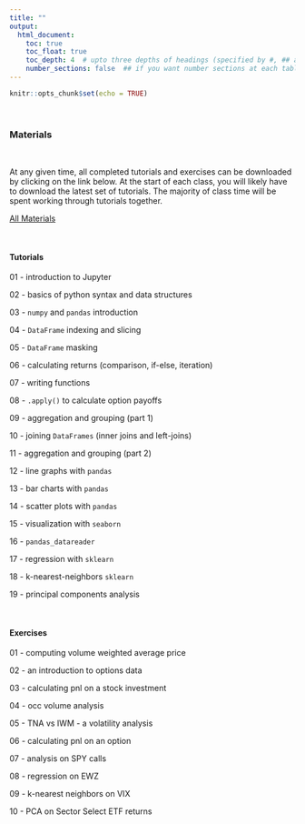 ```yaml
---
title: ""
output:
  html_document:
    toc: true
    toc_float: true
    toc_depth: 4  # upto three depths of headings (specified by #, ## and ###)
    number_sections: false  ## if you want number sections at each table header
---
```


```r
knitr::opts_chunk$set(echo = TRUE)
```

&nbsp;

### **Materials**

&nbsp;

At any given time, all completed tutorials and exercises can be downloaded by clicking on the link below.  At the start of each class, you will likely have to download the latest set of tutorials.  The majority of class time will be spent working through tutorials together.

[All Materials](fm5990_2019_fall_material_20190829.zip)

&nbsp;

#### Tutorials

01 - introduction to Jupyter

02 - basics of python syntax and data structures

03 - `numpy` and `pandas` introduction

04 - `DataFrame` indexing and slicing

05 - `DataFrame` masking

06 - calculating returns (comparison, if-else, iteration)

07 - writing functions

08 - `.apply()` to calculate option payoffs 

09 - aggregation and grouping (part 1)

10 - joining `DataFrames` (inner joins and left-joins)

11 - aggregation and grouping (part 2)

<!-- 12 - occ volume analysis -->

12 - line graphs with `pandas`

13 - bar charts with `pandas`

14 - scatter plots with `pandas`

15 - visualization with `seaborn`

<!-- 17 - simulation (option pricing with Monte Carlo) -->

16 - `pandas_datareader`

17 - regression with `sklearn`

18 - k-nearest-neighbors `sklearn`

19 - principal components analysis

&nbsp;

#### Exercises

01 - computing volume weighted average price

02 - an introduction to options data

03 - calculating pnl on a stock investment

04 - occ volume analysis

05 - TNA vs IWM - a volatility analysis

06 - calculating pnl on an option

07 - analysis on SPY calls

08 - regression on EWZ

09 - k-nearest neighbors on VIX

10 - PCA on Sector Select ETF returns